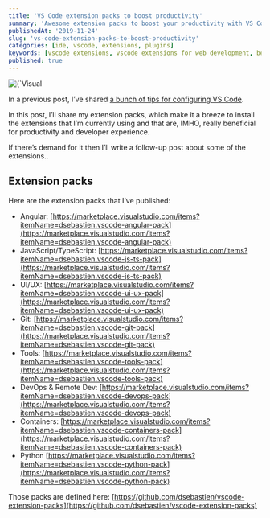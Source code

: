 ```yaml
---
title: 'VS Code extension packs to boost productivity'
summary: 'Awesome extension packs to boost your productivity with VS Code'
publishedAt: '2019-11-24'
slug: 'vs-code-extension-packs-to-boost-productivity'
categories: [ide, vscode, extensions, plugins]
keywords: [vscode extensions, vscode extensions for web development, best vscode extensions, angular vscode extensions best vscode extensions for typescript, best vscode extensions 2021, vscode marketplace, vscode extension examples, vscode tips and tricks, vscode]
published: true
---
```


<BlogPostCenteredContent>
  <Image
    alt={`Visual Studio Code`}
    src={`/static/images/logos/vscode.svg`}
    width={512}
    height={512}
    priority
  />
</BlogPostCenteredContent>

In a previous post, I’ve shared [a bunch of tips for configuring VS Code](https://medium.com/@dSebastien/vscode-tips-for-the-newcomers-b55fd143cd21).

In this post, I’ll share my extension packs, which make it a breeze to install the extensions that I’m currently using and that are, IMHO, really beneficial for productivity and developer experience.

If there’s demand for it then I’ll write a follow-up post about some of the extensions..

## Extension packs

Here are the extension packs that I’ve published:

- Angular: [https://marketplace.visualstudio.com/items?itemName=dsebastien.vscode-angular-pack](https://marketplace.visualstudio.com/items?itemName=dsebastien.vscode-angular-pack)
- JavaScript/TypeScript: [https://marketplace.visualstudio.com/items?itemName=dsebastien.vscode-js-ts-pack](https://marketplace.visualstudio.com/items?itemName=dsebastien.vscode-js-ts-pack)
- UI/UX: [https://marketplace.visualstudio.com/items?itemName=dsebastien.vscode-ui-ux-pack](https://marketplace.visualstudio.com/items?itemName=dsebastien.vscode-ui-ux-pack)
- Git: [https://marketplace.visualstudio.com/items?itemName=dsebastien.vscode-git-pack](https://marketplace.visualstudio.com/items?itemName=dsebastien.vscode-git-pack)
- Tools: [https://marketplace.visualstudio.com/items?itemName=dsebastien.vscode-tools-pack](https://marketplace.visualstudio.com/items?itemName=dsebastien.vscode-tools-pack)
- DevOps & Remote Dev: [https://marketplace.visualstudio.com/items?itemName=dsebastien.vscode-devops-pack](https://marketplace.visualstudio.com/items?itemName=dsebastien.vscode-devops-pack)
- Containers: [https://marketplace.visualstudio.com/items?itemName=dsebastien.vscode-containers-pack](https://marketplace.visualstudio.com/items?itemName=dsebastien.vscode-containers-pack)
- Python [https://marketplace.visualstudio.com/items?itemName=dsebastien.vscode-python-pack](https://marketplace.visualstudio.com/items?itemName=dsebastien.vscode-python-pack)

Those packs are defined here: [https://github.com/dsebastien/vscode-extension-packs](https://github.com/dsebastien/vscode-extension-packs)

<BlogPostSignature />
